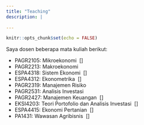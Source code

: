```yaml
---
title: "Teaching"
description: |
  
---
```


```r
knitr::opts_chunk$set(echo = FALSE)
```

Saya dosen beberapa mata kuliah berikut:

- PAGR2105: Mikroekonomi&nbsp; [<a href="https://bangtedy.github.io/mikroekonomi/"><i class="fas fa-globe" style="color:blue"></i></a>]
- PAGR2213: Makroekonomi
- ESPA4318: Sistem Ekonomi&nbsp; [<a href="https://bangtedy.github.io/sistemekonomi/"><i class="fas fa-globe" style="color:blue"></i></a>]
- ESPA4312: Ekonometrika&nbsp; [<a href="https://bangtedy.github.io/ekonometrika/"><i class="fas fa-globe" style="color:blue"></i></a>]
- PAGR2319: Manajemen Risiko
- PAGR2531: Analisis Investasi
- PAGR2427: Manajemen Keuangan&nbsp; [<a href="https://bangtedy.github.io/menkeu/"><i class="fas fa-globe" style="color:blue"></i></a>]
- EKSI4203: Teori Portofolio dan Analisis Investasi&nbsp; [<a href="https://bangtedy.github.io/porto/"><i class="fas fa-globe" style="color:blue"></i></a>]
- ESPA4415: Ekonomi Pertanian&nbsp; [<a href="https://bangtedy.github.io/etan/"><i class="fas fa-globe" style="color:blue"></i></a>]
- PA1431: Wawasan Agribisnis&nbsp; [<a href="https://bangtedy.github.io/wabis/"><i class="fas fa-globe" style="color:blue"></i></a>]

<div class="fa-1x">
  <i class="fas fa-cog fa-spin"></i>
</div>